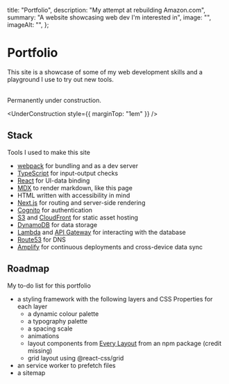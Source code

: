 
  title: "Portfolio",
  description: "My attempt at rebuilding Amazon.com",
  summary: "A website showcasing web dev I'm interested in",
  image: "",
  imageAlt: "",
};

# Portfolio

This site is a showcase of some of my web development skills and a playground I use to try out new tools.

<br />
Permanently under construction.

<UnderConstruction style={{ marginTop: "1em" }} />

## Stack

Tools I used to make this site

- [webpack](https://webpack.js.org/) for bundling and as a dev server
- [TypeScript](https://www.typescriptlang.org/) for input-output checks
- [React](https://reactjs.org/) for UI-data binding
- [MDX](https://mdxjs.com/) to render markdown, like this page
- HTML written with accessibility in mind
- [Next.js](https://nextjs.org/) for routing and server-side rendering
- [Cognito](https://aws.amazon.com/cognito/) for authentication
- [S3](https://aws.amazon.com/s3/) and [CloudFront](https://aws.amazon.com/cloudfront/) for static asset hosting
- [DynamoDB](https://aws.amazon.com/dynamodb/) for data storage
- [Lambda](https://aws.amazon.com/lambda/) and [API Gateway](https://aws.amazon.com/api-gateway/) for interacting with the database
- [Route53](https://aws.amazon.com/route53/) for DNS
- [Amplify](https://aws.amazon.com/amplify/) for continuous deployments and cross-device data sync

## Roadmap

My to-do list for this portfolio

- a styling framework with the following layers and CSS Properties for each layer
  - a dynamic colour palette
  - a typography palette
  - a spacing scale
  - animations
  - layout components from [Every Layout](https://every-layout.dev/) from an npm package (credit missing)
  - grid layout using @react-css/grid
- an service worker to prefetch files
- a sitemap

